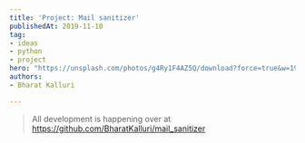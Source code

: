 ```yaml
---
title: 'Project: Mail sanitizer'
publishedAt: 2019-11-10
tag:
- ideas
- python
- project
hero: "https://unsplash.com/photos/g4Ry1F4AZ5Q/download?force=true&w=1920"
authors:
- Bharat Kalluri

---
```

> All development is happening over at https://github.com/BharatKalluri/mail_sanitizer

<script id="asciicast-282456" src="https://asciinema.org/a/282456.js" async/>

Every company/website wants your email Id these days, to "engage with their customers". Which most probably implies that they will spam your inbox with useless emails. And if you are like me, and will enroll on every website remotely interesting found on product hunt, Twitter or Reddit. Pretty soon there will be more than 5k emails in the inbox.

Cleaning up an inbox is hard and will take time. But cleaning up is very important because there is a possibility of you losing important email in the noise. Apparently there are a couple of websites which help in doing this. Mail storm and unroll.me are two such services which come to mind. But they have some limitations on the free versions. Mail storm charges somewhere between 50$ to 200$ per year for their pro service. I would never pay so much for that.

Also there is a much bigger problem, *privacy*. Unroll.me was caught [stealing personal email data](https://theintercept.com/2017/04/24/stop-using-unroll-me-right-now-it-sold-your-data-to-uber/) . I don't think it is wise to disclose all emails to any private entity (That is why all my personal email is on Protonmail, I believe they do a good job on the privacy front).

Mail sanitizer was born out of this frustration. The idea is simple

- Authenticate the user using Google auth
- Get all the emails of the user and store them locally in a file
- Scan through all the from fields and get a list of the mail sender's sorted by the count of emails they sent
- Try to get an unsubscribe link from headers of the email
- Present this data to the user, saying X has sent 400 emails, would you like to unsubscribe. And the second question would be, go you want to delete all these emails. Based on the answers we take the necessary actions.

This should be a simple command line program which will heavily simplify mail cleanup. After some nice colors and emojis, we'll have a clean, useful and usable command line application.

In the future, we might add
- Support for other email providers
- Having a web interface for more ease of use
